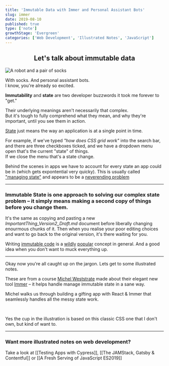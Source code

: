 ```yaml
---
title: 'Immutable Data with Immer and Personal Assistant Bots'
slug: immer
date: 2019-08-10
published: true
type: ['note']
growthStage: 'Evergreen'
categories: ['Web Development', 'Illustrated Notes', 'JavaScript']
---
```


<Center>

## Let's talk about **immutable data**

</Center>

![A robot and a pair of socks](https://res.cloudinary.com/dg3gyk0gu/image/upload/c_scale,w_500/v1592262593/maggieappleton.com/egghead-course-notes/immer/robo-socks.png)

With socks. And personal assistant bots.  
I know, you're already so excited.

**Immutability** and **state** are two developer buzzwords it took me forever to "get."

Their underlying meanings aren't necessarily that complex.  
But it's tough to fully comprehend what they mean, and why they're important, until you see them in action.

[State](https://en.wikipedia.org/wiki/State_(computer_science)) just means the way an application is at a single point in time.

For example, if we've typed _"how does CSS grid work"_ into the search bar, and there are three checkboxes ticked, and we have a dropdown menu open that's the current "state" of things.  
If we close the menu that's a state change. 

Behind the scenes in apps we have to account for every state an app could be in (which gets expontential very quicky). This is usually called ["managing state"](https://codeburst.io/state-management-in-javascript-15d0d98837e1) and appears to be a [neverending problem](https://medium.com/razroo/the-history-of-javascript-state-management-in-2019-161491d588ed)

---

### **Immutable State** is one approach to solving our complex state problem – it simply means making a second copy of things before you change them.  

It's the same as copying and pasting a new _ImportantThing_Version2_Draft.md_ document before liberally changing enourmous chunks of it.
Then when you realise your poor editing choices and want to go back to the original version, it's there waiting for you.

Writing [immutable code](https://en.wikipedia.org/wiki/Immutable_object) is a [wildly](https://medium.com/tribalscale/understanding-immutability-fdd627b66e58) [popular](https://itnext.io/why-concept-of-immutability-is-so-damn-important-for-a-beginner-front-end-developer-8da85b565c8e) concept in general. And a good idea when you don't want to muck everything up.  

---

Okay now you're all caught up on the jargon. Lets get to some illustrated notes.

These are from a course [Michel Weststrate](https://twitter.com/mweststrate) made about their elegant new tool [Immer](https://immerjs.github.io/immer/docs/introduction) – it helps handle manage immutable state in a sane way.

<a noTip href="https://egghead.io/courses/immutable-javascript-data-structures-with-immer"><ImageFrame width="80%" alt="Immutable JavaScript Data Structures with Immer" src="https://og-image-egghead-course.now.sh/immutable-javascript-data-structures-with-immer?af=54fd64" /></a>

 Michel walks us through building a gifting app with React & Immer that seamlessly handles all the messy state work.

 <BasicImage alt="Immer is a small JS library that makes working with immutable state easy and enjoyable. It's like a small assistant that helps you make copies and edits to documents." src="https://res.cloudinary.com/dg3gyk0gu/image/upload/c_scale,w_900/v1592262596/maggieappleton.com/egghead-course-notes/immer/immer-1.png" />

 <BasicImage alt="Immer's produce function does all the work - it takes a state object and runs a draft function telling the state how it should change." src="https://res.cloudinary.com/dg3gyk0gu/image/upload/c_scale,w_900/v1592262597/maggieappleton.com/egghead-course-notes/immer/immer-2.png" />

 <BasicImage alt="The product function supports currying - which is when we nest functions inside others to make our code composable" src="https://res.cloudinary.com/dg3gyk0gu/image/upload/c_scale,w_900/v1592262597/maggieappleton.com/egghead-course-notes/immer/immer-3.png" />

 <BasicImage alt="We can easily use immer with other libraries like React and write callback functions using immer's produce function" src="https://res.cloudinary.com/dg3gyk0gu/image/upload/c_scale,w_900/v1592262596/maggieappleton.com/egghead-course-notes/immer/immer-4.png" />

<br />

<TwoCol gridGap="3em">

<BasicImage style="max-width: 90%" alt="CSS is awesome cup" src="https://images-na.ssl-images-amazon.com/images/I/51graM2SdzL._SX466_.jpg" />

 Yes the cup in the illustration is based on this classic CSS one that I don't own, but kind of want to.

 </TwoCol>

---

### Want more illustrated notes on web development?

Take a look at [[Testing Apps with Cypress]], [[The JAMStack, Gatsby & Contentful]] or [[A Fresh Serving of JavaScript ES2019]]
